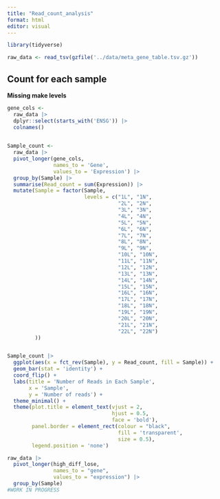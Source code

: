 ```yaml
---
title: "Read_count_analysis"
format: html
editor: visual
---
```


```r
library(tidyverse)
```

```r
raw_data <- read_tsv(gzfile('../data/meta_gene_table.tsv.gz'))
```

## Count for each sample

**Missing make levels**

```r
gene_cols <- 
  raw_data |> 
  dplyr::select(starts_with('ENSG')) |> 
  colnames()
  

Sample_count <- 
  raw_data |> 
  pivot_longer(gene_cols, 
               names_to = 'Gene', 
               values_to = 'Expression') |> 
  group_by(Sample) |> 
  summarise(Read_count = sum(Expression)) |> 
  mutate(Sample = factor(Sample, 
                         levels = c("1L", "1N",
                                    "2L", "2N",
                                    "3L", "3N",
                                    "4L", "4N",
                                    "5L", "5N",
                                    "6L", "6N",
                                    "7L", "7N",
                                    "8L", "8N",
                                    "9L", "9N",
                                    "10L", "10N", 
                                    "11L", "11N", 
                                    "12L", "12N", 
                                    "13L", "13N", 
                                    "14L", "14N",
                                    "15L", "15N",
                                    "16L", "16N",
                                    "17L", "17N",
                                    "18L", "18N",
                                    "19L", "19N",
                                    "20L", "20N",
                                    "21L", "21N",
                                    "22L", "22N")
         ))


Sample_count |> 
  ggplot(aes(x = fct_rev(Sample), y = Read_count, fill = Sample)) +
  geom_bar(stat = 'identity') +
  coord_flip() +
  labs(title = 'Number of Reads in Each Sample',
       x = 'Sample',
       y = 'Number of reads') +
  theme_minimal() +
  theme(plot.title = element_text(vjust = 2,
                                  hjust = 0.5,
                                  face = 'bold'),
        panel.border = element_rect(colour = "black", 
                                    fill = 'transparent',
                                    size = 0.5),
        legend.position = 'none')
```

```r
raw_data |> 
  pivot_longer(high_diff_lose,
               names_to = "gene",
               values_to = "expression") |>
  group_by(Sample)
#WORK IN PROGRESS
  
```
